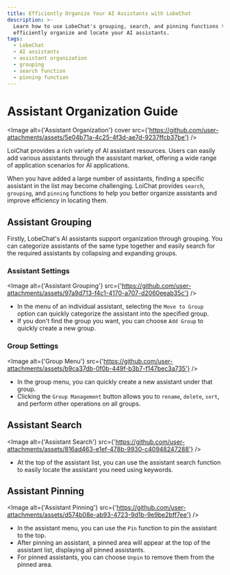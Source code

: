 ```yaml
---
title: Efficiently Organize Your AI Assistants with LobeChat
description: >-
  Learn how to use LobeChat's grouping, search, and pinning functions to
  efficiently organize and locate your AI assistants.
tags:
  - LobeChat
  - AI assistants
  - assistant organization
  - grouping
  - search function
  - pinning function
---
```


# Assistant Organization Guide

<Image
  alt={'Assistant Organization'}
  cover
  src={'https://github.com/user-attachments/assets/5e04b71a-4c25-4f3d-ae7d-9237ffcb37be'}
/>

LoiChat provides a rich variety of AI assistant resources. Users can easily add various assistants through the assistant market, offering a wide range of application scenarios for AI applications.

When you have added a large number of assistants, finding a specific assistant in the list may become challenging. LoiChat provides `search`, `grouping`, and `pinning` functions to help you better organize assistants and improve efficiency in locating them.

## Assistant Grouping

Firstly, LobeChat's AI assistants support organization through grouping. You can categorize assistants of the same type together and easily search for the required assistants by collapsing and expanding groups.

### Assistant Settings

<Image
  alt={'Assistant Grouping'}
  src={'https://github.com/user-attachments/assets/97a9d713-f4c1-4170-a707-d2060eeab35c'}
/>

- In the menu of an individual assistant, selecting the `Move to Group` option can quickly categorize the assistant into the specified group.
- If you don't find the group you want, you can choose `Add Group` to quickly create a new group.

### Group Settings

<Image
  alt={'Group Menu'}
  src={'https://github.com/user-attachments/assets/b9ca37db-0f0b-449f-b3b7-f147bec3a735'}
/>

- In the group menu, you can quickly create a new assistant under that group.
- Clicking the `Group Management` button allows you to `rename`, `delete`, `sort`, and perform other operations on all groups.

## Assistant Search

<Image
  alt={'Assistant Search'}
  src={'https://github.com/user-attachments/assets/816ad463-e1ef-478b-9930-c40948247288'}
/>

- At the top of the assistant list, you can use the assistant search function to easily locate the assistant you need using keywords.

## Assistant Pinning

<Image
  alt={'Assistant Pinning'}
  src={'https://github.com/user-attachments/assets/d574b08e-ab93-4723-9d1b-9e9be2bff7ee'}
/>

- In the assistant menu, you can use the `Pin` function to pin the assistant to the top.
- After pinning an assistant, a pinned area will appear at the top of the assistant list, displaying all pinned assistants.
- For pinned assistants, you can choose `Unpin` to remove them from the pinned area.
